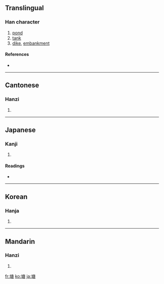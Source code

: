 ==Translingual==

===Han character===
{{Han char|rn=32|rad=土|as=10|sn=13|four=4016<sub>7</sub>|canj=土戈中口 (GILR)}}

# [[pond]]
# [[tank]]
# [[dike]], [[embankment]]

====References====
* {{Han ref|kx=0235.220|dkj=05340|dj=0473.140|hdz=10473.200|uh=5858|ud=22616|bh=B6ED|bd=46829}}

----

==Cantonese==

===Hanzi===
{{yue-hanzi|jyut=|y=tong4}}

# {{defn|Cantonese}}

----

==Japanese==

===Kanji===
{{ja-kanji|grade=|rs=土10}}

# {{defn|Japanese}}

====Readings====
* {{ja-readings|on=[[とう]] (tō)|kun=[[つつみ]] (tsutsumi)}}

----

==Korean==

===Hanja===
{{ko-hanja|hangeul=당|rv=dang|mr=tang}}

# {{defn|Korean}}

----

==Mandarin==

===Hanzi===
{{cmn-hanzi|pin=[[táng]] ([[tang2]])|wg=t'ang<sup>2</sup>}}

# {{defn|Mandarin}}

[[fr:塘]]
[[ko:塘]]
[[ja:塘]]